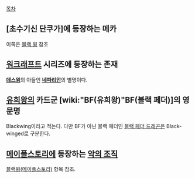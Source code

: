[[목차]]

== [초수기신 단쿠가]에 등장하는 메카 ==
이쪽은 [[블랙 윙]] 참조

== [[워크래프트]] 시리즈에 등장하는 존재 ==
'''[[데스윙]]'''의 아들인 '''[[네파리안]]'''의 별명이다.

== [[유희왕]]의 카드군 [wiki:"BF(유희왕)"BF(블랙 페더)]의 영문명 ==
Blackwing이라고 적는다. 다만 BF가 아닌 블랙 페더인 [[블랙 페더 드래곤]]은 Black-winged로 구분한다.

== [[메이플스토리]]에 등장하는 [[악의 조직]] ==
[[블랙윙(메이플스토리)]] 항목 참조.
